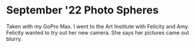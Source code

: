 
# September '22 Photo Spheres

Taken with my GoPro Max. I went to the Art Institute with Felicity and Amy. Felicity wanted to try out her new camera. She says her pictures came out blurry.

<PhotoSphere
  height="480px"
  width="480px"
  src="/images/photospheres/2022-09/GS__0013.JPG"
  subtitle="Viewing The Hen and The Wrestler"
/>
<PhotoSphere
  height="480px"
  width="480px"
  src="/images/photospheres/2022-09/GS__0016.JPG"
  subtitle="The Art Institute courtyard"
/>
<PhotoSphere
  height="480px"
  width="480px"
  src="/images/photospheres/2022-09/GS__0018.JPG"
  subtitle="The old Chicago Board of Trade trading floor"
/>
<PhotoSphere
  height="480px"
  width="480px"
  src="/images/photospheres/2022-09/GS__0020.JPG"
  subtitle="Having a sit"
/>
<PhotoSphere
  height="480px"
  width="480px"
  src="/images/photospheres/2022-09/GS__0021.JPG"
  subtitle="Steps"
/>
<PhotoSphere
  height="480px"
  width="480px"
  src="/images/photospheres/2022-09/GS__0023.JPG"
  subtitle="Dinner at The Gage"
/>
<PhotoSphere
  height="480px"
  width="480px"
  src="/images/photospheres/2022-09/GS__0024.JPG"
  subtitle="A neat alley"
/>
<PhotoSphere
  height="480px"
  width="480px"
  src="/images/photospheres/2022-09/GS__0025.JPG"
  subtitle="Sunset viewed from the Brown Line"
/>
<PhotoSphere
  height="480px"
  width="480px"
  src="/images/photospheres/2022-09/GS__0027.JPG"
  subtitle="Lawrence and Ravenswood at twilight"
/>
